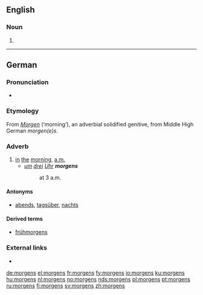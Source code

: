 ==English==

===Noun===
{{head|en|noun plural form}}

# {{plural of|morgen|lang=en}}

----

==German==

===Pronunciation===
* {{IPA|[ˈmɔrɡns]|lang=de}}

===Etymology===
From ''[[Morgen]]'' (‘morning’), an adverbial solidified genitive, from Middle High German ''morgen(e)s''.

===Adverb===
{{de-adv}}

# [[in]] [[the]] [[morning]], [[a.m.]]
#* ''[[um]] [[drei]] [[Uhr]] '''morgens'''''
#*: at 3 a.m.

====Antonyms====
* [[abends]], [[tagsüber]], [[nachts]]

====Derived terms====
* [[frühmorgens]]

===External links===
* {{R:Duden}}

[[de:morgens]]
[[el:morgens]]
[[fr:morgens]]
[[fy:morgens]]
[[io:morgens]]
[[ku:morgens]]
[[hu:morgens]]
[[nl:morgens]]
[[no:morgens]]
[[nds:morgens]]
[[pl:morgens]]
[[pt:morgens]]
[[ru:morgens]]
[[fi:morgens]]
[[sv:morgens]]
[[zh:morgens]]